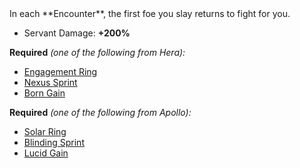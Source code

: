 
<BoonTest boon={DbBoons.Duos.sunWorshiper}>
In each **Encounter**, the first foe you slay returns to fight for you.

- Servant Damage: **+200%**

</BoonTest>

**Required** _(one of the following from Hera):_

- [Engagement Ring](/boons/hera#engagement-ring)
- [Nexus Sprint](/boons/hera#nexus-sprint)
- [Born Gain](/boons/hera#born-gain)

**Required** _(one of the following from Apollo):_

- [Solar Ring](/boons/apollo#solar-ring)
- [Blinding Sprint](/boons/apollo#blinding-sprint)
- [Lucid Gain](/boons/apollo#lucid-gain)
